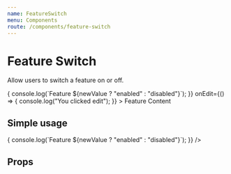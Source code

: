 ```yaml
---
name: FeatureSwitch
menu: Components
route: /components/feature-switch
---
```



# Feature Switch

<ComponentStatus stage="pre" responsive="no" accessible="no" />

Allow users to switch a feature on or off.

<Playground>
  <FeatureSwitch
    title="Quote follow-up"
    description="Send a notification to your client following up on an outstanding quote."
    onSwitch={newValue => {
      console.log(`Feature ${newValue ? "enabled" : "disabled"}`);
    }}
    onEdit={() => {
      console.log("You clicked edit");
    }}
  >
    <Text>Feature Content</Text>
  </FeatureSwitch>
</Playground>

## Simple usage

<Playground>
  <FeatureSwitch
    description="Send a notification to your client following up on an outstanding quote"
    onSwitch={newValue => {
      console.log(`Feature ${newValue ? "enabled" : "disabled"}`);
    }}
  />
</Playground>

## Props

<Props of={FeatureSwitch} />
